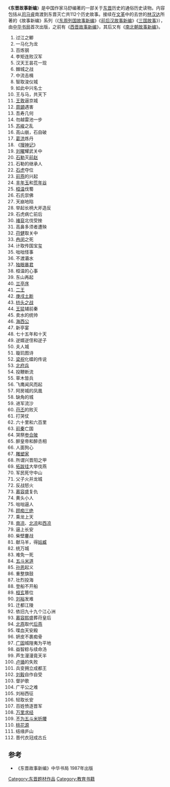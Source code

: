 《'''东晋故事新编'''》是中国作家马舒编著的一部关于[[东晋|东晋]]历史的通俗历史读物。内容包括从[[司马睿|司马睿]]南渡到东晋灭亡共112个历史故事。接续在[[文革|文革]]中的去世的[[林汉达|林汉达]]所著的《故事新编》系列（《[[东周列国故事新编|东周列国故事新编]]》《[[前后汉故事新编|前后汉故事新编]]》《[[三国故事|三国故事]]》），由[[中华书局|中华书局]]首次出版，之前有《[[西晋故事新编|西晋故事新编]]》，其后又有《[[南北朝故事新编|南北朝故事新编]]》。
# 过江之鲫
# 一马化为龙
# 百炼钢
# 李矩连败汉军
# 汉天王昙花一现
# 棘城之战
# 中流击楫
# 智取浚仪城
# 如此中兴名士
# 王与马，共天下
# [[王敦|王敦]]逼京城
# [[周顗|周顗]]遇害
# 吾寿几何
# 勿越雷池一步
# [[苏峻|苏峻]]之乱
# 高山崩，石自破
# [[葛洪|葛洪]]炼丹
# 《[[搜神记|搜神记]]》
# [[刘曜|刘曜]]耀武关中
# [[石勒|石勒]]灭[[前赵|前赵]]
# 石勒的继承人
# [[石虎|石虎]]夺位
# [[前燕|前燕]]的兴起
# [[庾亮|丰年玉]]和[[庾翼|荒年谷]]
# [[桓温|桓温]]伐蜀
# 石氏崇佛
# 天崩地陷
# 举起长柄大斧造反
# 石虎病亡前后
# [[褚裒|褚裒]]北伐受挫
# 高鼻多须者遭殃
# [[苻健|苻健]]取关中
# [[冉闵|冉闵]]之死
# 计取传国宝玺
# 咄咄怪事
# 不渡灞水
# [[苻生|独眼暴君]]
# 桓温的心事
# 东山再起
# [[兰亭序|兰亭序]]
# [[二王|二王]]
# [[庚戌土断|庚戌土断]]
# [[枋头之战|枋头之战]]
# [[王猛|王猛]]辅前秦
# 卖水的统帅
# [[司马奕|海西公]]
# 新亭宴
# 七十五年和十天
# 逆婿逆侄和逆子
# 夫人城
# 璇玑图诗
# [[梁祝|梁祝]]化蝶的传说
# [[北府兵|北府兵]]
# 投鞭断流
# 草木皆兵
# 飞鹰闻风而起
# 阿房城的凤凰
# 缺角的城
# 进军流沙
# [[苻丕|苻丕]]的败灭
# 打哭仗
# 六十里和六百里
# [[前秦|前秦]]亡国
# 哭祭[[参合陂之战|参合陂]]
# 醉皇帝和醉丞相
# 人面狗心
# [[戴逵|雕塑家]]
# 所谓兴晋阳之甲
# [[拓跋珪|拓跋珪]]大举伐燕
# 军民死守中山
# 父子火并龙城
# 反战怒火
# [[慕容盛|慕容盛]]复仇
# 黄头小人
# 咄咄逼人
# [[顾恺之|顾痴三绝]]
# 乘龙上天
# [[南凉|南凉]]、[[北凉|北凉]]和[[西凉|西凉]]
# 逼上长安
# 柴壁鏖战
# 献马羊，得[[姑臧|姑臧]]
# 统万城
# 难免一死
# [[五斗米道|五斗米道]]
# [[孙恩|孙恩]]起义
# 重整旗鼓
# 壮烈投海
# 登船不开船
# [[桓玄|桓玄]]篡位
# [[刘裕|刘裕]]发难
# 迁都江陵
# 依旧九十九个江心洲
# [[慕容熙|慕容熙]]盛葬苻皇后
# [[北燕|北燕]]取代[[后燕|后燕]]
# 喋血天安殿
# 妍皮不裹痴骨
# [[广固|广固]]城隍夷为平地
# 益智粽与续命汤
# 芦生漫漫竟天半
# [[卢循|卢循]]的失败
# 兵变拥立成都王
# [[刘毅|刘毅]]自作自受
# 督护歌
# 广平公之难
# 刘裕西征
# 轻取长安
# 百姓愤逐晋军
# [[法显|万里求经]]
# [[陶渊明|不为五斗米折腰]]
# [[桃花源|桃花源]]
# 结缘庐山
# 晋代衣冠成古丘

==参考==
*《东晋故事新编》中华书局 1987年出版
[[Category:东晋题材作品|Category:东晋题材作品]]
[[Category:教育书籍|Category:教育书籍]]